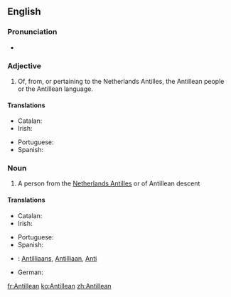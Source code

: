 ==English==

===Pronunciation===
* {{IPA|/æntəˈliːən/|/ænˈtɪli.ən/|lang=en}}

===Adjective===
{{en-adj|-}}

# Of, from, or pertaining to the Netherlands Antilles, the Antillean people or the Antillean language.

====Translations====
{{trans-top|of, from, or pertaining to the Netherlands Antilles}}
* Catalan: {{t|ca|antillà}}
* Irish: {{t|ga|Aintillíoch}}
{{trans-mid}}
* Portuguese: {{t|pt|antilhano}}
* Spanish: {{t+|es|antillano}}
{{trans-bottom}}

===Noun===
{{en-noun}}

# A person from the [[Netherlands Antilles]] or of Antillean descent

====Translations====
{{trans-top|person from the Netherlands Antilles}}
* Catalan: {{t|ca|antillà|m}}
* Irish: {{t|ga|Aintillíoch|m}}
{{trans-mid}}
* Portuguese: {{t|pt|antilhano|m}}
* Spanish: {{t+|es|antillano|m}}
{{trans-bottom}}

{{checktrans-top}}
* {{ttbc|nl}}: [[Antilliaans]], [[Antilliaan]], {{qualifier|slang}} [[Anti]]
{{trans-mid}}
* German: {{t-check|de|Antillen}}
{{trans-bottom}}

[[fr:Antillean]]
[[ko:Antillean]]
[[zh:Antillean]]